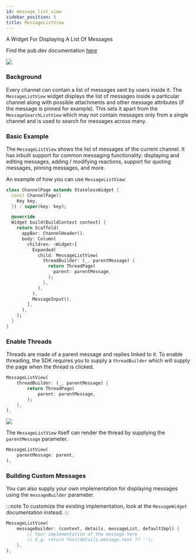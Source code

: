 ```yaml
---
id: message_list_view
sidebar_position: 5
title: MessageListView
---
```


A Widget For Displaying A List Of Messages

Find the pub.dev documentation [here](https://pub.dev/documentation/stream_chat_flutter/latest/stream_chat_flutter/MessageListView-class.html)

![](../assets/message_list_view.png)

### Background

Every channel can contain a list of messages sent by users inside it. The `MessageListView` widget
displays the list of messages inside a particular channel along with possible attachments and
other message attributes (if the message is pinned for example). This sets it apart from the `MessageSearchListView`
which may not contain messages only from a single channel and is used to search for messages across
many.

### Basic Example

The `MessageListView` shows the list of messages of the current channel. It has inbuilt support for
common messaging functionality: displaying and editing messages, adding / modifying reactions, support
for quoting messages, pinning messages, and more.

An example of how you can use `MessageListView`:

```dart
class ChannelPage extends StatelessWidget {
  const ChannelPage({
    Key key,
  }) : super(key: key);

  @override
  Widget build(BuildContext context) {
    return Scaffold(
      appBar: ChannelHeader(),
      body: Column(
        children: <Widget>[
          Expanded(
            child: MessageListView(
              threadBuilder: (_, parentMessage) {
                return ThreadPage(
                  parent: parentMessage,
                );
              },
            ),
          ),
          MessageInput(),
        ],
      ),
    );
  }
}
```

### Enable Threads

Threads are made of a parent message and replies linked to it. To enable threading, the SDK requires you
to supply a `threadBuilder` which will supply the page when the thread is clicked.

```dart
MessageListView(
    threadBuilder: (_, parentMessage) {
        return ThreadPage(
            parent: parentMessage,
        );
    },
),
```

![](../assets/message_list_view_threads.png)

The `MessageListView` itself can render the thread by supplying the `parentMessage` parameter.

```dart
MessageListView(
    parentMessage: parent,
),
```

### Building Custom Messages

You can also supply your own implementation for displaying messages using the `messageBuilder` parameter.

:::note
To customize the existing implementation, look at the `MessageWidget` documentation instead.
:::

```dart
MessageListView(
    messageBuilder: (context, details, messageList, defaultImpl) {
        // Your implementation of the message here
        // E.g: return Text(details.message.text ?? '');
    },
),
```

